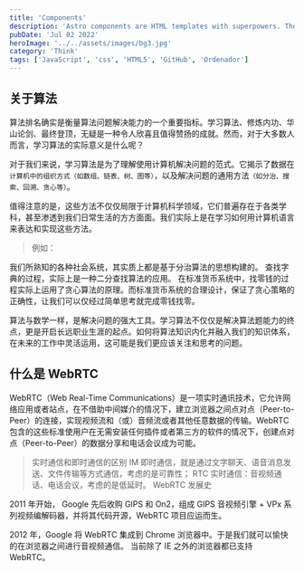 ```yaml
---
title: 'Components'
description: 'Astro components are HTML templates with superpowers. They are a superset of HTML, with support for including components and JavaScript expressions.'
pubDate: 'Jul 02 2022'
heroImage: '../../assets/images/bg3.jpg'
category: 'Think'
tags: ['JavaScript', 'css', 'HTML5', 'GitHub', 'Ordenador']
---
```


## 关于算法

算法排名确实是衡量算法问题解决能力的一个重要指标。学习算法、修炼内功、华山论剑、最终登顶，无疑是一种令人欣喜且值得赞扬的成就。然而，对于大多数人而言，学习算法的实际意义是什么呢？

对于我们来说，学习算法是为了理解使用计算机解决问题的范式。它揭示了数据在`计算机中的组织方式（如数组、链表、树、图等）`，以及解决问题的通用方法`（如分治、搜索、回溯、贪心等）`。

值得注意的是，这些方法不仅仅局限于计算机科学领域，它们普遍存在于各类学科，甚至渗透到我们日常生活的方方面面。我们实际上是在学习如何用计算机语言来表达和实现这些方法。

> 例如：

我们所熟知的各种社会系统，其实质上都是基于分治算法的思想构建的。
查找字典的过程，实际上是一种二分查找算法的应用。
在标准货币系统中，找零钱的过程实际上运用了贪心算法的原理。而标准货币系统的合理设计，保证了贪心策略的正确性，让我们可以仅经过简单思考就完成零钱找零。

算法与数学一样，是解决问题的强大工具。学习算法不仅仅是解决算法题能力的终点，更是开启长远职业生涯的起点。如何将算法知识内化并融入我们的知识体系，在未来的工作中灵活运用，这可能是我们更应该关注和思考的问题。

## 什么是 WebRTC

WebRTC（Web Real-Time Communications）是一项实时通讯技术，它允许网络应用或者站点，在不借助中间媒介的情况下，建立浏览器之间点对点（Peer-to-Peer）的连接，实现视频流和（或）音频流或者其他任意数据的传输。WebRTC 包含的这些标准使用户在无需安装任何插件或者第三方的软件的情况下，创建点对点（Peer-to-Peer）的数据分享和电话会议成为可能。

> 实时通信和即时通信的区别
> IM 即时通信，就是通过文字聊天、语音消息发送、文件传输等方式通信，考虑的是可靠性；
> RTC 实时通信：音视频通话、电话会议，考虑的是低延时。
> WebRTC 发展史

2011 年开始， Google 先后收购 GIPS 和 On2，组成 GIPS 音视频引擎 + VPx 系列视频编解码器，并将其代码开源，WebRTC 项目应运而生。

2012 年，Google 将 WebRTC 集成到 Chrome 浏览器中。于是我们就可以愉快的在浏览器之间进行音视频通信。
当前除了 IE 之外的浏览器都已支持 WebRTC。
